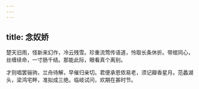 ```yaml
---
---
---
```

title: 念奴娇
---



楚天旧雨，怪新来幻作，冷云残雪。珍重流莺传语道，怜取长条休折。带绾同心，丝缠续命，一寸肠千结。那能此际，眼看真个离别。

才则唱罢骊驹，兰舟待解，早催归亲切。君便承恩侬易老，须记瓣香星月。范蠡湖头，梁鸿宅畔，准拟成三绝。临岐试问，欢期在甚时节。